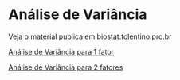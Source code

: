 
# Análise de Variância

Veja o material publica em biostat.tolentino.pro.br

[Análise de Variância para 1 fator](https://biostat.tolentino.pro.br/anova.html){target="_blank"}

[Análise de Variância para 2 fatores](https://biostat.tolentino.pro.br/an%C3%A1lise-de-vari%C3%A2ncia-para-2-fatores.html){target="_blank"}